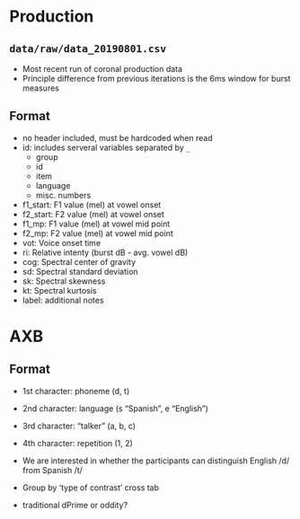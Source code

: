 # Production

## `data/raw/data_20190801.csv`

- Most recent run of coronal production data
- Principle difference from previous iterations is the 6ms window for burst
measures

## Format

- no header included, must be hardcoded when read
- id: includes serveral variables separated by `_`
  - group
  - id
  - item
  - language
  - misc. numbers
- f1_start: F1 value (mel) at vowel onset
- f2_start: F2 value (mel) at vowel onset
- f1_mp: F1 value (mel) at vowel mid point
- f2_mp: F2 value (mel) at vowel mid point
- vot: Voice onset time 
- ri: Relative intenty (burst dB - avg. vowel dB)
- cog: Spectral center of gravity
- sd: Spectral standard deviation
- sk: Spectral skewness
- kt: Spectral kurtosis
- label: additional notes



# AXB

## Format

- 1st character: phoneme (d, t)
- 2nd character: language (s “Spanish”, e “English”)
- 3rd character: “talker” (a, b, c)
- 4th character: repetition (1, 2)

- We are interested in whether the participants can distinguish English /d/ from Spanish /t/
- Group by 'type of contrast' cross tab
- traditional dPrime or oddity?

